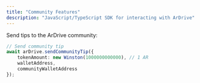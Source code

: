 ```yaml
---
title: "Community Features"
description: "JavaScript/TypeScript SDK for interacting with ArDrive"
---
```


Send tips to the ArDrive community:

```typescript
// Send community tip
await arDrive.sendCommunityTip({
    tokenAmount: new Winston(1000000000000), // 1 AR
    walletAddress,
    communityWalletAddress
});
```